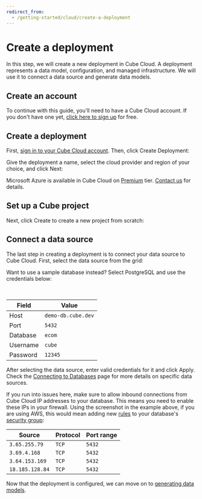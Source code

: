 ```yaml
---
redirect_from:
  - /getting-started/cloud/create-a-deployment
---
```


# Create a deployment

In this step, we will create a new deployment in Cube Cloud. A deployment
represents a data model, configuration, and managed infrastructure. We will use
it to connect a data source and generate data models.

## Create an account

To continue with this guide, you'll need to have a Cube Cloud account. If you
don't have one yet, [click here to sign up][cube-cloud-signup] for free.

## Create a deployment

First, [sign in to your Cube Cloud account][cube-cloud-signin]. Then,
click&nbsp;<Btn>Create Deployment</Btn>:

<Screenshot
  alt="Cube Cloud Landing Screen with no configured deployments"
  src="https://ucarecdn.com/f3ec1ae0-1d5d-4b5b-9859-9fc145b38e43/"
/>

Give the deployment a name, select the cloud provider and region of your choice,
and click <Btn>Next</Btn>:

<Screenshot
  alt="Cube Cloud Create Deployment Screen"
  src="https://ucarecdn.com/2338323e-0db8-4224-8e7a-3b4daf9c60ec/"
/>

<SuccessBox>

Microsoft Azure is available in Cube Cloud on
[Premium](https://cube.dev/pricing) tier. [Contact us](https://cube.dev/contact)
for details.

</SuccessBox>

## Set up a Cube project

Next, click <Btn>Create</Btn> to create a new project from scratch:

<Screenshot
  alt="Cube Cloud Upload Project Screen"
  src="https://ucarecdn.com/46b72b61-b650-4271-808d-55203f1c8d8b/"
/>

## Connect a data source

The last step in creating a deployment is to connect your data source to Cube
Cloud. First, select the data source from the grid:

<Screenshot
  alt="Cube Cloud Setup Database Screen"
  src="https://ucarecdn.com/1d656ba9-dd83-4ff4-a59e-8b5f97a9ddcc/"
/>

<InfoBox>

Want to use a sample database instead? Select <Btn>PostgreSQL</Btn> and use the
credentials below:

<br />

| Field    | Value              |
| -------- | ------------------ |
| Host     | `demo-db.cube.dev` |
| Port     | `5432`             |
| Database | `ecom`             |
| Username | `cube`             |
| Password | `12345`            |

</InfoBox>

After selecting the data source, enter valid credentials for it and
click&nbsp;<Btn>Apply</Btn>. Check the [Connecting to Databases][ref-conf-db]
page for more details on specific data sources.

<Screenshot
  alt="Cube Cloud Setup Database Screen"
  src="https://ucarecdn.com/1ccdb149-bcf3-4426-9103-986f092939b7/"
/>

If you run into issues here, make sure to allow inbound connections from Cube
Cloud IP addresses to your database. This means you need to enable these IPs in
your firewall. Using the screenshot in the example above, if you are using AWS,
this would mean adding new [rules][aws-docs-sec-group-rule] to your database's
[security group][aws-docs-sec-group]:

| Source          | Protocol | Port range |
| --------------- | -------- | ---------- |
| `3.65.255.79`   | `TCP`    | `5432`     |
| `3.69.4.168`    | `TCP`    | `5432`     |
| `3.64.153.169`  | `TCP`    | `5432`     |
| `18.185.128.84` | `TCP`    | `5432`     |

Now that the deployment is configured, we can move on to [generating data
models][ref-getting-started-cloud-generate-models].

[aws-docs-sec-group]:
  https://docs.aws.amazon.com/vpc/latest/userguide/security-groups.html
[aws-docs-sec-group-rule]:
  https://docs.aws.amazon.com/vpc/latest/userguide/security-group-rules.html
[cube-cloud-signin]: https://cubecloud.dev/auth
[cube-cloud-signup]: https://cubecloud.dev/auth/signup
[ref-conf-db]: /config/databases
[ref-getting-started-cloud-generate-models]:
  /getting-started/cloud/generate-models
